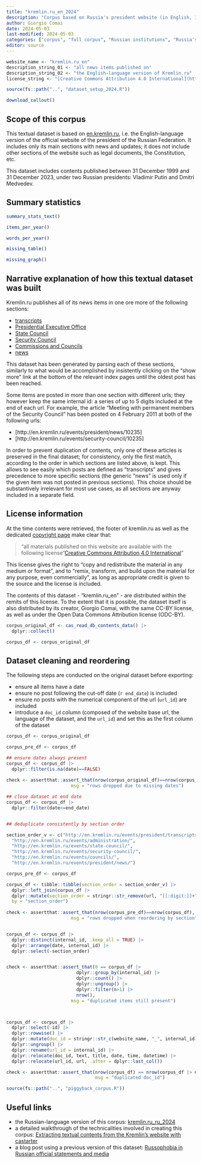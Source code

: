 ```yaml
---
title: "kremlin.ru_en_2024"
description: "Corpus based on Russia's president website (in English, 1999-2023)"
author: Giorgio Comai
date: 2024-05-03
last-modified: 2024-05-03
categories: ["corpus", "full corpus", "Russian institutions", "Russia's president", "English language"]
editor: source
---
```



```r
website_name <- "kremlin.ru_en"
description_string_01 <- "all news items published on"
description_string_02 <- "the English-language version of Kremlin.ru"
license_string <- "[Creative Commons Attribution 4.0 International](http://creativecommons.org/licenses/by/4.0/deed.ru)"

source(fs::path("..", "dataset_setup_2024.R"))

download_callout()
```


## Scope of this corpus

This textual dataset is based on [en.kremlin.ru](http://en.kremlin.ru/), i.e. the English-language version of the official website of the president of the Russian Federation. It includes only its main sections with news and updates; it does not include other sections of the website such as legal documents, the Constitution, etc. 

This dataset includes contents published between 31 December 1999 and 31 December 2023, under two Russian presidents: Vladimir Putin and Dmitri Medvedev. 

## Summary statistics

```r
summary_stats_text()
```

```r
items_per_year()
```

```r
words_per_year()
```


```r
missing_table()
```

```r
missing_graph()
```


## Narrative explanation of how this textual dataset was built

Kremlin.ru publishes all of its news items in one ore more of the following sections:

- [transcripts](http://en.kremlin.ru/events/president/transcripts)
- [Presidential Executive Office](http://en.kremlin.ru/events/administration)
- [State Council](http://en.kremlin.ru/events/state-council)
- [Security Council](http://en.kremlin.ru/events/security-council)
- [Commissions and Councils](http://en.kremlin.ru/events/councils)
- [news](http://en.kremlin.ru/events/president/news)

This dataset has been generated by parsing each of these sections, similarly to what would be accomplished by insistently clicking on the "show more" link at the bottom of the relevant index pages until the oldest post has been reached.

Some items are posted in more than one section with different urls; they however keep the same internal id: a series of up to 5 digits included at the end of each url. For example, the article "Meeting with permanent members of the Security Council" has been posted on 4 February 2011 at both of the following urls:

- [http://en.kremlin.ru/events/president/news/10235]
- [http://en.kremlin.ru/events/security-council/10235]

In order to prevent duplication of contents, only one of these articles is preserved in the final dataset; for consistency, only the first match, according to the order in which sections are listed above, is kept. This allows to see easily which posts are defined as "transcripts" and gives precedence to more specific sections (the generic "news" is used only if the given item was not posted in previous sections). This choice should be substantively irrelevant for most use cases, as all sections are anyway included in a separate field. 


## License information

At the time contents were retrieved, the footer of kremlin.ru as well as the dedicated [copyright page](http://kremlin.ru/about/copyrights) make clear that:

> "all materials published on this website are available with the following license "[Creative Commons Attribution 4.0 International](http://creativecommons.org/licenses/by/4.0/deed.ru)"

This license gives the right to “copy and redistribute the material in any medium or format”, and to “remix, transform, and build upon the material for any purpose, even commercially”, as long as appropriate credit is given to the source and the license is included.

The contents of this dataset - “kremlin.ru_en” - are distributed within the remits of this license. To the extent that it is possible, the dataset itself is also distributed by its creator, Giorgio Comai, with the same CC-BY license, as well as under the Open Data Commons Attribution license (ODC-BY).


```r

corpus_original_df <- cas_read_db_contents_data() |> 
  dplyr::collect()

corpus_df <- corpus_original_df
```



## Dataset cleaning and reordering

The following steps are conducted on the original dataset before exporting:

- ensure all items have a date
- ensure no post following the cut-off date (`r end_date`) is included
- ensure no posts with the numerical component of the url (`url_id`) are included
- introduce a `doc_id` column (composed of the website base url, the language of the dataset, and the `url_id`) and set this as the first column of the dataset


```r
corpus_df <- corpus_original_df

corpus_pre_df <- corpus_df 

## ensure dates always present
corpus_df <- corpus_df |> 
  dplyr::filter(is.na(date)==FALSE) 
  
check <- assertthat::assert_that(nrow(corpus_original_df)==nrow(corpus_df), 
                        msg = "rows dropped due to missing dates")

## close dataset at end date
corpus_df <- corpus_df |> 
  dplyr::filter(date<=end_date) 


## deduplicate consistently by section order

section_order_v <- c("http://en.kremlin.ru/events/president/transcripts/",
  "http://en.kremlin.ru/events/administration/",
  "http://en.kremlin.ru/events/state-council/",
  "http://en.kremlin.ru/events/security-council/", 
  "http://en.kremlin.ru/events/councils/",
  "http://en.kremlin.ru/events/president/news/")

corpus_pre_df <- corpus_df 

corpus_df <- tibble::tibble(section_order = section_order_v) |> 
  dplyr::left_join(corpus_df |> 
  dplyr::mutate(section_order = stringr::str_remove(url, "[[:digit:]]+")),
  by = "section_order") 
 
check <- assertthat::assert_that(nrow(corpus_pre_df)==nrow(corpus_df),
                        msg = "rows dropped when reordering by section")


corpus_df <- corpus_df |> 
  dplyr::distinct(internal_id, .keep_all = TRUE) |> 
  dplyr::arrange(date, internal_id) |> 
  dplyr::select(-section_order)


check <- assertthat::assert_that(0 == corpus_df |> 
                          dplyr::group_by(internal_id) |> 
                          dplyr::count() |> 
                          dplyr::ungroup() |> 
                          dplyr::filter(n>1) |> 
                          nrow(),
                        msg = "duplicated items still present")



corpus_df <- corpus_df |> 
  dplyr::select(-id) |> 
  dplyr::rowwise() |> 
  dplyr::mutate(doc_id = stringr::str_c(website_name, "_", internal_id)) |> 
  dplyr::ungroup() |> 
  dplyr::rename(url_id = internal_id) |> 
  dplyr::relocate(doc_id, text, title, date, time, datetime) |> 
  dplyr::relocate(url_id, url, .after = dplyr::last_col())

check <- assertthat::assert_that(nrow(corpus_df) == nrow(corpus_df |> dplyr::distinct(doc_id)),
                                 msg = "duplicated doc_id")
```


```r
source(fs::path("..", "piggyback_corpus.R"))
```



## Useful links

- the Russian-language version of this corpus: [kremlin.ru_ru_2024](https://tadadit.xyz/datasets/russian_institutions_2024/kremlin.ru_ru_2024/)
- a detailed walkthrough of the technicalities involved in creating this corpus: [Extracting textual contents from the Kremlin’s website with castarter](https://tadadit.xyz/tutorials/2023-02-kremlin_ru_en_extract/)
- a blog post using a previous version of this dataset: [Russophobia in Russian official statements and media](https://tadadit.xyz/posts/2023-09-russophobia/)
